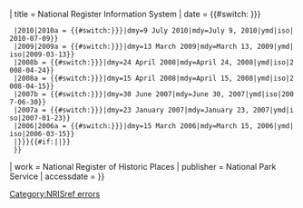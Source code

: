 <includeonly>{{cite web
| url = {{#if:{{{nolink|}}}||http://nrhp.focus.nps.gov/natreg/docs/All_Data.html}}
| title = National Register Information System
| date = {{#switch: {{lc:{{{version|{{{1|}}}}}}}}
  |2010|2010a = {{#switch:{{lc:{{{dateform|{{{2|}}}}}}}}|dmy=9 July 2010|mdy=July 9, 2010|ymd|iso|2010-07-09}}
  |2009|2009a = {{#switch:{{lc:{{{dateform|{{{2|}}}}}}}}|dmy=13 March 2009|mdy=March 13, 2009|ymd|iso|2009-03-13}}
  |2008b = {{#switch:{{lc:{{{dateform|{{{2|}}}}}}}}|dmy=24 April 2008|mdy=April 24, 2008|ymd|iso|2008-04-24}}
  |2008a = {{#switch:{{lc:{{{dateform|{{{2|}}}}}}}}|dmy=15 April 2008|mdy=April 15, 2008|ymd|iso|2008-04-15}}
  |2007b = {{#switch:{{lc:{{{dateform|{{{2|}}}}}}}}|dmy=30 June 2007|mdy=June 30, 2007|ymd|iso|2007-06-30}}
  |2007a = {{#switch:{{lc:{{{dateform|{{{2|}}}}}}}}|dmy=23 January 2007|mdy=January 23, 2007|ymd|iso|2007-01-23}}
  |2006|2006a = {{#switch:{{lc:{{{dateform|{{{2|}}}}}}}}|dmy=15 March 2006|mdy=March 15, 2006|ymd|iso|2006-03-15}}
  |{{{version|{{{1|}}}}}}{{#if:{{{demo|}}}||[[Category:NRISref errors]]}}<!--If not a demonstration and the date is invalid, display input and add to error category-->
  }}
| work = National Register of Historic Places
| publisher = National Park Service
| accessdate = {{{accessdate|}}}
}}</includeonly><noinclude>
{{documentation}}
<!--
   PLEASE ADD CATEGORIES AND INTERWIKIS
   TO THE /doc SUBPAGE, THANKS
-->
</noinclude>
